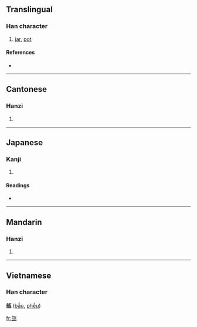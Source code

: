 ==Translingual==

===Han character===
{{Han char|rn=98|rad=瓦|as=08|sn=13|four=0161<sub>7</sub>|canj=卜口一女弓 (YRMVN)}}

# [[jar]], [[pot]]

====References====
* {{Han ref|kx=0749.450|dkj=21534|dj=1158.200|hdz=21427.080|uh=74FF|ud=29951|bh=DEC0|bd=57024}}

----

==Cantonese==

===Hanzi===
{{yue-hanzi|jyut=|y=pau2}}

# {{defn|Cantonese}}

----

==Japanese==

===Kanji===
{{ja-kanji|grade=|rs=瓦08}}

# {{defn|Japanese}}

====Readings====
* {{ja-readings|on=[[ほう]] (hō), [[ぶ]] (bu), [[ふ]] (fu)|kun=[[かめ]] (kame)|nanori=}}

----

==Mandarin==

===Hanzi===
{{cmn-hanzi|pin=[[pǒu]] ([[pou3]])|wg=p'ou<sup>3</sup>}}

# {{defn|Mandarin}}

----

==Vietnamese==
===Han character===
'''瓿''' ([[bẫu]], [[phễu]])

[[fr:瓿]]